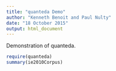 ```yaml
---
title: "quanteda Demo"
author: "Kenneth Benoit and Paul Nulty"
date: "18 October 2015"
output: html_document
---
```


Demonstration of quanteda.

```r
require(quanteda)
summary(ie2010Corpus)
```
